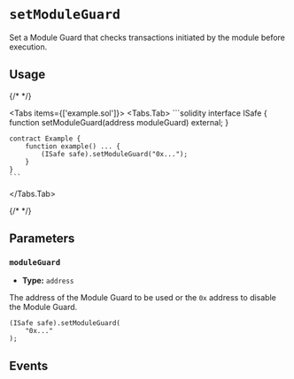 
# `setModuleGuard`

Set a Module Guard that checks transactions initiated by the module before
execution. 

<OnlySafeTxCallout />
<ModuleCallout />

## Usage

{/* <!-- vale off --> */}

<Tabs items={['example.sol']}>
  <Tabs.Tab>
    ```solidity
    interface ISafe {
        function setModuleGuard(address moduleGuard) external;
    }

    contract Example {
        function example() ... {
            (ISafe safe).setModuleGuard("0x...");
        }
    }
    ```
  </Tabs.Tab>
</Tabs>

{/* <!-- vale on --> */}

## Parameters

### `moduleGuard`

- **Type:** `address`

The address of the Module Guard to be used or the `0x` address to disable the Module Guard.

```solidity focus=2
(ISafe safe).setModuleGuard(
    "0x..."
);
```

## Events

<ChangedModuleGuard />
